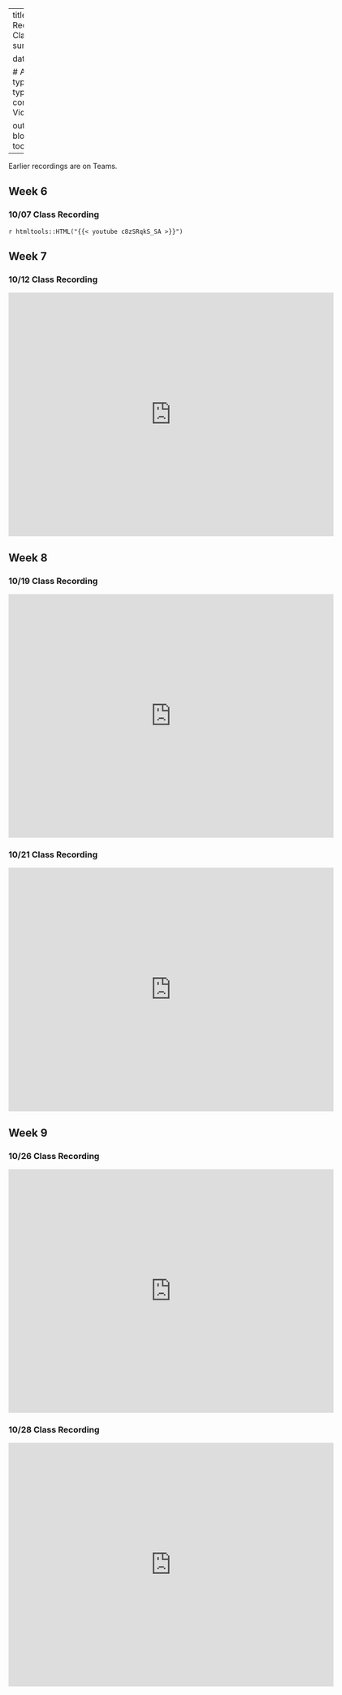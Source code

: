 

---
title: Class Recordings
sitetitle: Class Recordings
summary: 

date: "2020-10-17"


  
  # Academic page type (do not modify).
type: docs
menu:
  content:
    parent: Videos
    weight: 1
    
output:
  blogdown::html_page:
    toc: true



---

Earlier recordings are on Teams.


## Week 6 
### 10/07 Class Recording

`r htmltools::HTML("{{< youtube c8zSRqkS_SA >}}")`

## Week 7 
### 10/12 Class Recording

<iframe src="https://streaming.uvm.edu/media/embed/LOJbHAa/" width="640" height="480" frameborder="0" allowfullscreen></iframe>

## Week 8

### 10/19 Class Recording

<iframe src="https://streaming.uvm.edu/media/embed/zxqotIA/" width="640" height="480" frameborder="0" allowfullscreen></iframe>


### 10/21 Class Recording

<iframe src="https://streaming.uvm.edu/media/embed/rh2LNzE/" width="640" height="480" frameborder="0" allowfullscreen></iframe>


## Week 9 

### 10/26 Class Recording

<iframe src="https://streaming.uvm.edu/media/embed/iM9eQzi/" width="640" height="480" frameborder="0" allowfullscreen></iframe>

### 10/28 Class Recording 


<iframe src="https://streaming.uvm.edu/media/embed/UIrJ4nU/" width="640" height="480" frameborder="0" allowfullscreen></iframe>

